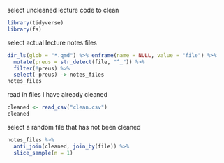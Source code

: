 select uncleaned lecture code to clean

```r
library(tidyverse)
library(fs)
```

select actual lecture notes files

```r
dir_ls(glob = "*.qmd") %>% enframe(name = NULL, value = "file") %>% 
  mutate(preus = str_detect(file, "^_")) %>% 
  filter(!preus) %>% 
  select(-preus) -> notes_files
notes_files
```

read in files I have already cleaned

```r
cleaned <- read_csv("clean.csv")
cleaned
```

select a random file that has not been cleaned

```r
notes_files %>% 
  anti_join(cleaned, join_by(file)) %>% 
  slice_sample(n = 1)

```

